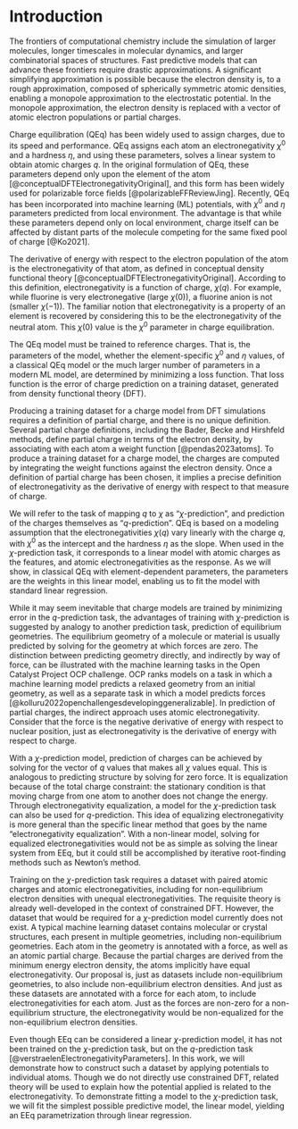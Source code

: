 # Introduction

<!-- 1. Why charge? / Charge is important -->
The frontiers of computational chemistry include the simulation of larger molecules, longer timescales in molecular dynamics, and larger combinatorial spaces of structures.
Fast predictive models that can advance these frontiers require drastic approximations.
A significant simplifying approximation is possible because the electron density is, to a rough approximation, composed of spherically symmetric atomic densities, enabling a monopole approximation to the electrostatic potential.
In the monopole approximation, the electron density is replaced with a vector of atomic electron populations or partial charges.

<!-- 2. Charge equilibration / You should get it from charge equilibration -->
Charge equilibration (QEq) has been widely used to assign charges, due to its speed and performance.
QEq assigns each atom an electronegativity $\chi^0$ and a hardness $\eta$, and using these parameters, solves a linear system to obtain atomic charges $q$.
In the original formulation of QEq, these parameters depend only upon the element of the atom [@conceptualDFTElectronegativityOriginal], and this form has been widely used for polarizable force fields [@polarizableFFReviewJing].
Recently, QEq has been incorporated into machine learning (ML) potentials, with $\chi^0$ and $\eta$ parameters predicted from local environment.
The advantage is that while these parameters depend only on local environment, charge itself can be affected by distant parts of the molecule competing for the same fixed pool of charge [@Ko2021].

<!-- 3. Conceptual DFT / Electronegativity is a real thing -->
The derivative of energy with respect to the electron population of the atom is the electronegativity of that atom, as defined in conceptual density functional theory [@conceptualDFTElectronegativityOriginal].
According to this definition, electronegativity is a function of charge, $\chi(q)$.
For example, while fluorine is very electronegative (large $\chi(0)$), a fluorine anion is not (smaller $\chi(-1)$).
The familiar notion that electronegativity is a property of an element is recovered by considering this to be the electronegativity of the neutral atom.
This $\chi(0)$ value is the $\chi^0$ parameter in charge equilibration.

<!-- 4. Parameter estimation / Parameter estimation is an interesting topic and could be done better -->
The QEq model must be trained to reference charges.
That is, the parameters of the model, whether the element-specific $\chi^0$ and $\eta$ values, of a classical QEq model or the much larger number of parameters in a modern ML model, are determined by minimizing a loss function.
That loss function is the error of charge prediction on a training dataset, generated from density functional theory (DFT).

<!-- 5. q-prediction and partial charge / We currently only do q-prediction, but... -->
Producing a training dataset for a charge model from DFT simulations requires a definition of partial charge, and there is no unique definition.
Several partial charge definitions, including the Bader, Becke and Hirshfeld methods, define partial charge in terms of the electron density, by associating with each atom a weight function [@pendas2023atoms].
To produce a training dataset for a charge model, the charges are computed by integrating the weight functions against the electron density.
Once a definition of partial charge has been chosen, it implies a precise definition of electronegativity as the derivative of energy with respect to that measure of charge.

<!-- 6. χ-prediction and the linear model / We should be doing χ-prediction instead -->
We will refer to the task of mapping $q$ to $\chi$ as "$\chi$-prediction", and prediction of the charges themselves as "$q$-prediction".
QEq is based on a modeling assumption that the electronegativities $\chi(q)$ vary linearly with the charge $q$, with $\chi^0$ as the intercept and the hardness $\eta$ as the slope.
When used in the $\chi$-prediction task, it corresponds to a linear model with atomic charges as the features, and atomic electronegativities as the response.
As we will show, in classical QEq with element-dependent parameters, the parameters are the weights in this linear model, enabling us to fit the model with standard linear regression.

<!-- 7. Analogy to force / If force prediction is easier, probably so is χχ-prediction -->
While it may seem inevitable that charge models are trained by minimizing error in the $q$-prediction task, the advantages of training with $\chi$-prediction is suggested by analogy to another prediction task, prediction of equilibrium geometries.
The equilibrium geometry of a molecule or material is usually predicted by solving for the geometry at which forces are zero.
The distinction between predicting geometry directly, and indirectly by way of force, can be illustrated with the machine learning tasks in the Open Catalyst Project OCP challenge.
OCP ranks models on a task in which a machine learning model predicts a relaxed geometry from an initial geometry, as well as a separate task in which a model predicts forces [@kolluru2022openchallengesdevelopinggeneralizable].
In prediction of partial charges, the indirect approach uses atomic electronegativity.
Consider that the force is the negative derivative of energy with respect to nuclear position, just as electronegativity is the derivative of energy with respect to charge.

<!-- 8. Training on the χ-prediction task is fine because we can still get q -->
With a $\chi$-prediction model, prediction of charges can be achieved by solving for the vector of $q$ values that makes all $\chi$ values equal.
This is analogous to predicting structure by solving for zero force.
It is equalization because of the total charge constraint: the stationary condition is that moving charge from one atom to another does not change the energy.
Through electronegativity equalization, a model for the $\chi$-prediction task can also be used for $q$-prediction.
This idea of equalizing electronegativity is more general than the specific linear method that goes by the name "electronegativity equalization".
With a non-linear model, solving for equalized electronegativities would not be as simple as solving the linear system from EEq, but it could still be accomplished by iterative root-finding methods such as Newton's method.

<!-- 9. Training on the χχ-prediction task is feasible because you can get the data -->
Training on the $\chi$-prediction task requires a dataset with paired atomic charges and atomic electronegativities, including for non-equilibrium electron densities with unequal electronegativities.
The requisite theory is already well-developed in the context of constrained DFT.
However, the dataset that would be required for a $\chi$-prediction model currently does not exist.
A typical machine learning dataset contains molecular or crystal structures, each present in multiple geometries, including non-equilibrium geometries.
Each atom in the geometry is annotated with a force, as well as an atomic partial charge.
Because the partial charges are derived from the minimum energy electron density, the atoms implicitly have equal electronegativity.
Our proposal is, just as datasets include non-equilibrium geometries, to also include non-equilibrium electron densities.
And just as these datasets are annotated with a force for each atom, to include electronegativities for each atom.
Just as the forces are non-zero for a non-equilibrium structure, the electronegativity would be non-equalized for the non-equilibrium electron densities.

<!-- 10. Gap in knowledge: nobody has trained on the χ-prediction task / Despite all this, nobody has done it -->
<!-- 11. What I do: train on the χ-prediction task / So I do it -->
Even though EEq can be considered a linear $\chi$-prediction model, it has not been trained on the $\chi$-prediction task, but on the $q$-prediction task [@verstraelenElectronegativityParameters].
In this work, we will demonstrate how to construct such a dataset by applying potentials to individual atoms.
Though we do not directly use constrained DFT, related theory will be used to explain how the potential applied is related to the electronegativity.
To demonstrate fitting a model to the $\chi$-prediction task, we will fit the simplest possible predictive model, the linear model, yielding an EEq parametrization through linear regression.
